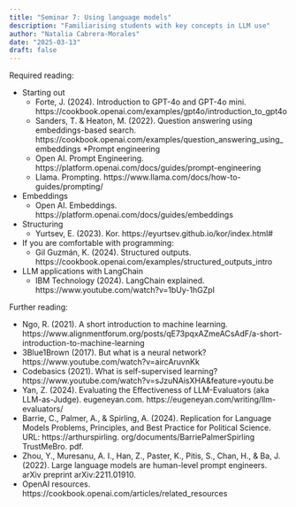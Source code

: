 ```yaml
---
title: "Seminar 7: Using language models"
description: "Familiarising students with key concepts in LLM use"
author: "Natalia Cabrera-Morales"
date: "2025-03-13"
draft: false
---
```


Required reading:

* Starting out
   * Forte, J. (2024). Introduction to GPT-4o and GPT-4o mini. https://cookbook.openai.com/examples/gpt4o/introduction_to_gpt4o
   * Sanders, T. & Heaton, M. (2022). Question answering using embeddings-based search. https://cookbook.openai.com/examples/question_answering_using_embeddings
*Prompt engineering
   * Open AI. Prompt Engineering. https://platform.openai.com/docs/guides/prompt-engineering
   * Llama. Prompting. https://www.llama.com/docs/how-to-guides/prompting/
* Embeddings
   * Open AI. Embeddings. https://platform.openai.com/docs/guides/embeddings
* Structuring
   * Yurtsev, E. (2023). Kor. https://eyurtsev.github.io/kor/index.html#
* If you are comfortable with programming:
   * Gil Guzmán, K. (2024). Structured outputs. https://cookbook.openai.com/examples/structured_outputs_intro
* LLM applications with LangChain
   * IBM Technology (2024). LangChain explained. https://www.youtube.com/watch?v=1bUy-1hGZpI

Further reading:

* Ngo, R. (2021). A short introduction to machine learning. https://www.alignmentforum.org/posts/qE73pqxAZmeACsAdF/a-short-introduction-to-machine-learning
* 3Blue1Brown (2017). But what is a neural network? https://www.youtube.com/watch?v=aircAruvnKk
* Codebasics (2021). What is self-supervised learning? https://www.youtube.com/watch?v=sJzuNAisXHA&feature=youtu.be
* Yan, Z. (2024). Evaluating the Effectiveness of LLM-Evaluators (aka LLM-as-Judge). eugeneyan.com. https://eugeneyan.com/writing/llm-evaluators/
* Barrie, C., Palmer, A., & Spirling, A. (2024). Replication for Language Models Problems, Principles, and Best Practice for Political Science. URL: https://arthurspirling. org/documents/BarriePalmerSpirling TrustMeBro. pdf.
* Zhou, Y., Muresanu, A. I., Han, Z., Paster, K., Pitis, S., Chan, H., & Ba, J. (2022). Large language models are human-level prompt engineers. arXiv preprint arXiv:2211.01910.
* OpenAI resources. https://cookbook.openai.com/articles/related_resources

